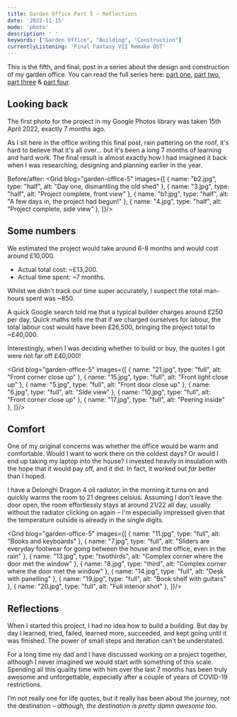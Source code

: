 ```yaml
---
title: Garden Office Part 5 — Reflections
date: '2022-11-15'
mode: 'photo'
description: ' '
keywords: ["Garden Office", "Building", "Construction"]
currentlyListening: 'Final Fantasy VII Remake OST'
---
```



This is the fifth, and final, post in a series about the design and construction of my garden office. You can read the full series here:
[part one](https://arran.dev/garden-office-1-foundations-floor/), [part two](https://arran.dev/garden-office-2-walls-roof/), [part three](https://arran.dev/garden-office-3) & [part four](https://arran.dev/garden-office-4).

## Looking back

The first photo for the project in my Google Photos library was taken 15th April 2022, exactly 7 months ago.

As I sit here in the office writing this final post, rain pattering on the roof, it's hard to believe that it's all over... but it's been a long 7 months of learning and hard work. The final result is almost exactly how I had imagined it back when I was researching, designing and planning earlier in the year.

Before/after:
<Grid blog="garden-office-5" images={[
    { name: "b2.jpg", type: "half", alt: "Day one, dismantling the old shed" },
    { name: "3.jpg", type: "half", alt: "Project complete, front view" },
    { name: "b1.jpg", type: "half", alt: "A few days in, the project had begun!" },
    { name: "4.jpg", type: "half", alt: "Project complete, side view" },
]}/>

## Some numbers

We estimated the project would take around 6-8 months and would cost around £10,000.
- Actual total cost: ~£13,200.
- Actual time spent: ~7 months.

Whilst we didn't track our time super accurately, I suspect the total man-hours spent was ~850.

A quick Google search told me that a typical builder charges around £250 per day. Quick maths tells me that if we charged ourselves for labour, the total labour cost would have been £26,500, bringing the project total to ~£40,000.

Interestingly, when I was deciding whether to build or buy, the quotes I got were not far off £40,000!


<Grid blog="garden-office-5" images={[
    { name: "21.jpg", type: "full", alt: "Front corner close up" },
    { name: "15.jpg", type: "full", alt: "Front light close up" },
    { name: "5.jpg", type: "full", alt: "Front door close up" },
    { name: "6.jpg", type: "full", alt: "Side view" },
    { name: "10.jpg", type: "full", alt: "Front corner close up" },
    { name: "17.jpg", type: "full", alt: "Peering inside" },
]}/>

## Comfort

One of my original concerns was whether the office would be warm and comfortable. Would I want to work there on the coldest days? Or would I end up taking my laptop into the house? I invested heavily in insulation with the hope that it would pay off, and it did. In fact, it worked out _far_ better than I hoped.

I have a Delonghi Dragon 4 oil radiator, in the morning it turns on and quickly warms the room to 21 degrees celsius. Assuming I don't leave the door open, the room effortlessly stays at around 21/22 all day, usually without the radiator clicking on again – I'm especially impressed given that the temperature outside is already in the single digits.


<Grid blog="garden-office-5" images={[
    { name: "11.jpg", type: "full", alt: "Books and keyboards" },
    { name: "7.jpg", type: "full", alt: "Sliders are everyday footwear for going between the house and the office, even in the rain" },
    { name: "13.jpg", type: "twothirds", alt: "Complex corner where the door met the window" },
    { name: "8.jpg", type: "third", alt: "Complex corner where the door met the window" },
    { name: "14.jpg", type: "full", alt: "Desk with panelling" },
    { name: "19.jpg", type: "full", alt: "Book shelf with guitars" },
    { name: "20.jpg", type: "full", alt: "Full interior shot" },
]}/>

<Wide blog="garden-office-5" name="hero.jpg" alt="Office lit up at night" />

## Reflections

When I started this project, I had no idea how to build a building. But day by day I learned, tried, failed, learned more, succeeded, and kept going until it was finished. The power of small steps and iteration can't be understated.

For a long time my dad and I have discussed working on a project together, although I never imagined we would start with something of this scale. Spending all this quality time with him over the last 7 months has been truly awesome and unforgettable, especially after a couple of years of COVID-19 restrictions.

I’m not really one for life quotes, but it really has been about the journey, not the destination – _although, the destination is pretty damn awesome too._
